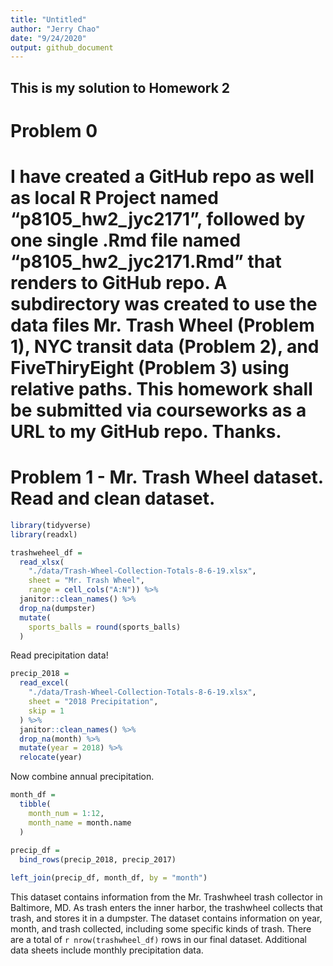 ```yaml
---
title: "Untitled"
author: "Jerry Chao"
date: "9/24/2020"
output: github_document
---
```


## This is my solution to Homework 2

# Problem 0
# I have created a GitHub repo as well as local R Project named "p8105_hw2_jyc2171", followed by one single .Rmd file named "p8105_hw2_jyc2171.Rmd" that renders to GitHub repo.  A subdirectory was created to use the data files Mr. Trash Wheel (Problem 1), NYC transit data (Problem 2), and FiveThiryEight (Problem 3) using relative paths.  This homework shall be submitted via courseworks as a URL to my GitHub repo.  Thanks.

# Problem 1 - Mr. Trash Wheel dataset.  Read and clean dataset.
```r
library(tidyverse)
library(readxl)
```

```r
trashweheel_df = 
  read_xlsx(
    "./data/Trash-Wheel-Collection-Totals-8-6-19.xlsx",
    sheet = "Mr. Trash Wheel",
    range = cell_cols("A:N")) %>%
  janitor::clean_names() %>%
  drop_na(dumpster)
  mutate(
    sports_balls = round(sports_balls)
  )
```

Read precipitation data!

```r
precip_2018 =
  read_excel(
    "./data/Trash-Wheel-Collection-Totals-8-6-19.xlsx",
    sheet = "2018 Precipitation",
    skip = 1
  ) %>%
  janitor::clean_names() %>%
  drop_na(month) %>%
  mutate(year = 2018) %>%
  relocate(year)
```

Now combine annual precipitation.

```r
month_df = 
  tibble(
    month_num = 1:12,
    month_name = month.name
  )
  
precip_df = 
  bind_rows(precip_2018, precip_2017)

left_join(precip_df, month_df, by = "month")
```

This dataset contains information from the Mr. Trashwheel trash collector in Baltimore, MD.  As trash enters the inner harbor, the trashwheel collects that trash, and stores it in a dumpster.  The dataset contains information on year, month, and trash collected, including some specific kinds of trash.  There are a total of `r nrow(trashwheel_df)` rows in our final dataset.  Additional data sheets include monthly precipitation data.  

```r

```

